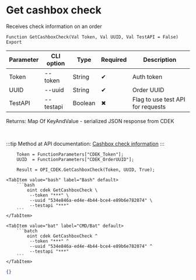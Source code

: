 ﻿---
sidebar_position: 15
description: Get cashbox check and other functions to work with CDEK in the Open Integration Package, a free open-source integration library for 1C:Enterprise 8, OneScript and CLI
keywords: [1C, 1С, 1С:Enterprise, 1С:Enterprise 8.3, API, Integration, Services, Exchange, OneScript, CLI, CDEK]
---


# Get cashbox check
 Receives check information on an order



`Function GetCashboxCheck(Val Token, Val UUID, Val TestAPI = False) Export`

  | Parameter | CLI option | Type | Required | Description |
  |-|-|-|-|-|
  | Token | --token | String | &#x2714; | Auth token |
  | UUID | --uuid | String | &#x2714; | Order UUID |
  | TestAPI | --testapi | Boolean | &#x2716; | Flag to use test API for requests |

  
  Returns:  Map Of KeyAndValue - serialized JSON response from CDEK

<br/>

:::tip
Method at API documentation: [Cashbox check information](https://api-docs.cdek.ru/68258028.html)
:::
<br/>



```bsl title="1C:Enterprise/OneScript code example"
    Token = FunctionParameters["CDEK_Token"];
    UUID  = FunctionParameters["CDEK_OrderUUID"];

    Result = OPI_CDEK.GetCashboxCheck(Token, UUID, True);
```
 

 <Tabs>
  
    <TabItem value="bash" label="Bash" default>
        ```bash
            oint cdek GetCashboxCheck \
             --token "***" \
             --uuid "534e846a-ed4e-4b44-bce4-e89b6e782074" \
             --testapi "***"
        ```
    </TabItem>
  
    <TabItem value="bat" label="CMD/Bat" default>
        ```batch
            oint cdek GetCashboxCheck ^
             --token "***" ^
             --uuid "534e846a-ed4e-4b44-bce4-e89b6e782074" ^
             --testapi "***"
        ```
    </TabItem>
</Tabs>


```json title="Result"
{}
```
